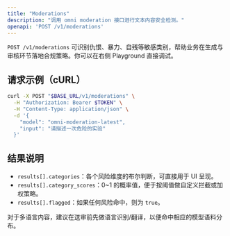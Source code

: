 ```yaml
---
title: "Moderations"
description: "调用 omni moderation 接口进行文本内容安全检测。"
openapi: 'POST /v1/moderations'
---
```




`POST /v1/moderations` 可识别仇恨、暴力、自残等敏感类别，帮助业务在生成与审核环节落地合规策略。你可以在右侧 Playground 直接调试。

## 请求示例（cURL）

```bash
curl -X POST "$BASE_URL/v1/moderations" \
  -H "Authorization: Bearer $TOKEN" \
  -H "Content-Type: application/json" \
  -d '{
    "model": "omni-moderation-latest",
    "input": "请描述一次危险的实验"
  }'
```

## 结果说明

- `results[].categories`：各个风险维度的布尔判断，可直接用于 UI 呈现。
- `results[].category_scores`：0~1 的概率值，便于按阈值做自定义拦截或加权策略。
- `results[].flagged`：如果任何风险命中，则为 `true`。

<Callout type="warning">
  对于多语言内容，建议在送审前先做语言识别/翻译，以便命中相应的模型语料分布。
</Callout>
